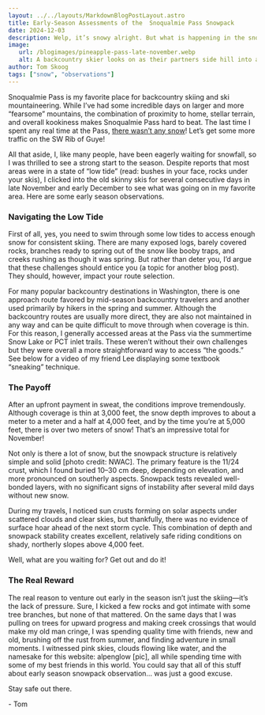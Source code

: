 ```yaml
---
layout: ../../layouts/MarkdownBlogPostLayout.astro
title: Early-Season Assessments of the  Snoqualmie Pass Snowpack
date: 2024-12-03
description: Welp, it’s snowy alright. But what is happening in the snowpack and how will this affect back country travelers in the 2024-2025 season?
image:
   url: /blogimages/pineapple-pass-late-november.webp
   alt: A backcountry skier looks on as their partners side hill into a basin photo taken in the Alpental backcountry, near Snoqualmie Pass, Washington.
author: Tom Skoog
tags: ["snow", "observations"]
---
```


Snoqualmie Pass is my favorite place for backcountry skiing and ski mountaineering. While I’ve had some incredible days on larger and more “fearsome” mountains, the combination of proximity to home, stellar terrain, and overall kookiness makes Snoqualmie Pass hard to beat. The last time I spent any real time at the Pass, [there wasn’t any snow](https://www.youtube.com/watch?v=36o2TN2vH3c)\! Let’s get some more traffic on the SW Rib of Guye\!

All that aside, I, like many people, have been eagerly waiting for snowfall, so I was thrilled to see a strong start to the season. Despite reports that most areas were in a state of “low tide” (read: bushes in your face, rocks under your skis), I clicked into the old skinny skis for several consecutive days in late November and early December to see what was going on in my favorite area. Here are some early season observations.

### **Navigating the Low Tide**

First of all, yes, you need to swim through some low tides to access enough snow for consistent skiing. There are many exposed logs, barely covered rocks, branches ready to spring out of the snow like booby traps, and creeks rushing as though it was spring. But rather than deter you, I’d argue that these challenges should entice you (a topic for another blog post). They should, however, impact your route selection.

For many popular backcountry destinations in Washington, there is one approach route favored by mid-season backcountry travelers and another used primarily by hikers in the spring and summer. Although the backcountry routes are usually more direct, they are also not maintained in any way and can be quite difficult to move through when coverage is thin. For this reason, I generally accessed areas at the Pass via the summertime Snow Lake or PCT inlet trails. These weren’t without their own challenges but they were overall a more straightforward way to access “the goods.” See below for a video of my friend Lee displaying some textbook “sneaking” technique.

<BlogVideo src="/lee-sneaking-technique.webm" />

### **The Payoff**

After an upfront payment in sweat, the conditions improve tremendously. Although coverage is thin at 3,000 feet, the snow depth improves to about a meter to a meter and a half at 4,000 feet, and by the time you’re at 5,000 feet, there is over two meters of snow\! That’s an impressive total for November\!

Not only is there a lot of snow, but the snowpack structure is relatively simple and solid \[photo credit: NWAC\]. The primary feature is the 11/24 crust, which I found buried 10–30 cm deep, depending on elevation, and more pronounced on southerly aspects. Snowpack tests revealed well-bonded layers, with no significant signs of instability after several mild days without new snow.

During my travels, I noticed sun crusts forming on solar aspects under scattered clouds and clear skies, but thankfully, there was no evidence of surface hoar ahead of the next storm cycle. This combination of depth and snowpack stability creates excellent, relatively safe riding conditions on shady, northerly slopes above 4,000 feet.

Well, what are you waiting for? Get out and do it\!

### **The Real Reward**

<BlogVideo src="/snoqualmie-cloud-falls.webm" />

The real reason to venture out early in the season isn’t just the skiing—it’s the lack of pressure. Sure, I kicked a few rocks and got intimate with some tree branches, but none of that mattered. On the same days that I was pulling on trees for upward progress and making creek crossings that would make my old man cringe, I was spending quality time with friends, new and old, brushing off the rust from summer, and finding adventure in small moments. I witnessed pink skies, clouds flowing like water, and the namesake for this website: alpenglow \[pic\], all while spending time with some of my best friends in this world. You could say that all of this stuff about early season snowpack observation… was just a good excuse.

Stay safe out there.

\- Tom
